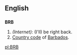 ==English==

==={{Abbreviation}}===
'''BRB'''
# ''(Internet):'' (I'll) be right back.
# [[Country code]] of [[Barbados]].

[[pl:BRB]]